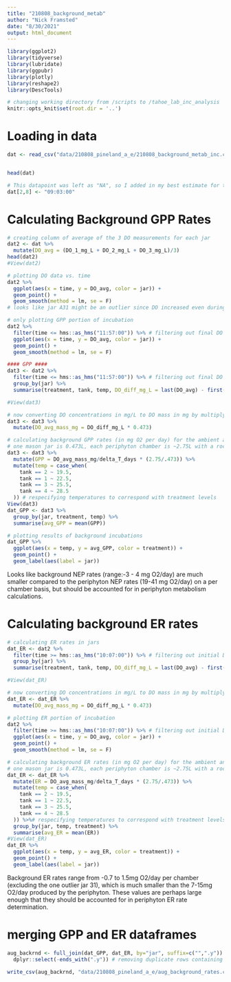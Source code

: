 ```yaml
---
title: "210808_background_metab"
author: "Nick Framsted"
date: "8/30/2021"
output: html_document
---
```


```r
library(ggplot2)
library(tidyverse)
library(lubridate)
library(ggpubr)
library(plotly)
library(reshape2)
library(DescTools)

# changing working directory from /scripts to /tahoe_lab_inc_analysis
knitr::opts_knit$set(root.dir = '..')
```

# Loading in data
```r
dat <- read_csv("data/210808_pineland_a_e/210808_background_metab_inc.csv")


head(dat)

# This datapoint was left as "NA", so I added in my best estimate for the time of the initial DO measurement for jar A37
dat[2,8] <- "09:03:00"
```

# Calculating Background GPP Rates
```r
# creating column of average of the 3 DO measurements for each jar
dat2 <- dat %>%
  mutate(DO_avg = (DO_1_mg_L + DO_2_mg_L + DO_3_mg_L)/3)
head(dat2)
#View(dat2)

# plotting DO data vs. time
dat2 %>%
  ggplot(aes(x = time, y = DO_avg, color = jar)) +
  geom_point() +
  geom_smooth(method = lm, se = F)
# looks like jar A31 might be an outlier since DO increased even during the dark incubation

# only plotting GPP portion of incubation
dat2 %>%
  filter(time <= hms::as_hms("11:57:00")) %>% # filtering out final DO msmnt to only get GPP
  ggplot(aes(x = time, y = DO_avg, color = jar)) +
  geom_point() +
  geom_smooth(method = lm, se = F)

#### GPP ####
dat3 <- dat2 %>%
  filter(time <= hms::as_hms("11:57:00")) %>% # filtering out final DO msmnt to only get GPP
  group_by(jar) %>%
  summarise(treatment, tank, temp, DO_diff_mg_L = last(DO_avg) - first(DO_avg), delta_T_days = as.duration(first(time) %--% last(time))/ddays(1)) # taking difference in DO conc. between pre- and post-light exposure and difference in time (in days) to calculate GPP rates

#View(dat3)

# now converting DO concentrations in mg/L to DO mass in mg by multiplying by jar volumes
dat3 <- dat3 %>%
  mutate(DO_avg_mass_mg = DO_diff_mg_L * 0.473)

# calculating background GPP rates (in mg O2 per day) for the ambient and enriched water(GPP rates for jars are multiplied by the ratio of water volume of the periphyton chambers:jars to account for the difference in water volume)
# one mason jar is 0.473L, each periphyton chamber is ~2.75L with a rock inside
dat3 <- dat3 %>%
  mutate(GPP = DO_avg_mass_mg/delta_T_days * (2.75/.473)) %>%
  mutate(temp = case_when(
    tank == 2 ~ 19.5,
    tank == 1 ~ 22.5,
    tank == 3 ~ 25.5,
    tank == 4 ~ 28.5
  )) # respecifying temperatures to correspond with treatment levels
View(dat3)
dat_GPP <- dat3 %>%
  group_by(jar, treatment, temp) %>%
  summarise(avg_GPP = mean(GPP))

# plotting results of background incubations
dat_GPP %>%
  ggplot(aes(x = temp, y = avg_GPP, color = treatment)) +
  geom_point() +
  geom_label(aes(label = jar))
```
Looks like background NEP rates (range:-3 - 4 mg O2/day) are much smaller compared to the periphyton NEP rates (19-41 mg O2/day) on a per chamber basis, but should be accounted for in periphyton metabolism calculations.

# Calculating background ER rates
```r
# calculating ER rates in jars
dat_ER <- dat2 %>%
  filter(time >= hms::as_hms("10:07:00")) %>% # filtering out initial DO msmnt to only get ER
  group_by(jar) %>%
  summarise(treatment, tank, temp, DO_diff_mg_L = last(DO_avg) - first(DO_avg), delta_T_days = as.duration(first(time) %--% last(time))/ddays(1)) # taking difference in DO conc. between pre- and post-dark exposure and difference in time (in days) to calculate ER rates

#View(dat_ER)

# now converting DO concentrations in mg/L to DO mass in mg by multiplying by jar volumes
dat_ER <- dat_ER %>%
  mutate(DO_avg_mass_mg = DO_diff_mg_L * 0.473)

# plotting ER portion of incubation
dat2 %>%
  filter(time >= hms::as_hms("10:07:00")) %>% # filtering out initial DO msmnt to only get ER
  ggplot(aes(x = time, y = DO_avg, color = jar)) +
  geom_point() +
  geom_smooth(method = lm, se = F)

# calculating background ER rates (in mg O2 per day) for the ambient and enriched water(ER rates for jars are multiplied by the ratio of water volume of the periphyton chambers:jars to account for the difference in water volume)
# one mason jar is 0.473L, each periphyton chamber is ~2.75L with a rock inside
dat_ER <- dat_ER %>%
  mutate(ER = DO_avg_mass_mg/delta_T_days * (2.75/.473)) %>%
  mutate(temp = case_when(
    tank == 2 ~ 19.5,
    tank == 1 ~ 22.5,
    tank == 3 ~ 25.5,
    tank == 4 ~ 28.5
  )) %>%# respecifying temperatures to correspond with treatment levels
  group_by(jar, temp, treatment) %>%
  summarise(avg_ER = mean(ER))
#View(dat_ER)
dat_ER %>%
  ggplot(aes(x = temp, y = avg_ER, color = treatment)) +
  geom_point() +
  geom_label(aes(label = jar))
```
Background ER rates range from -0.7 to 1.5mg O2/day per chamber (excluding the one outlier jar 31), which is much smaller than the 7-15mg O2/day produced by the periphyton. These values are perhaps large enough that they should be accounted for in periphyton ER rate determination.

# merging GPP and ER dataframes
```r
aug_backrnd <- full_join(dat_GPP, dat_ER, by="jar", suffix=c("",".y")) %>% # labeling duplicate rows with a "y"
  dplyr::select(-ends_with(".y")) # removing duplicate rows containing y

write_csv(aug_backrnd, "data/210808_pineland_a_e/aug_background_rates.csv")
```
